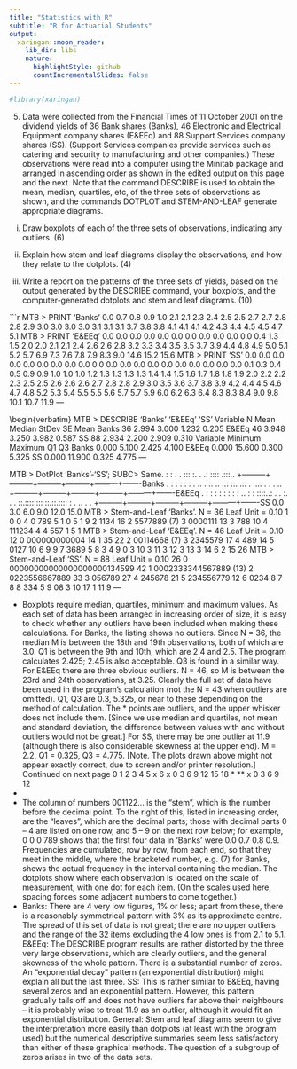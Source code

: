 ```yaml
---
title: "Statistics with R"
subtitle: "R for Actuarial Students"
output:
  xaringan::moon_reader:
    lib_dir: libs
    nature:
      highlightStyle: github
      countIncrementalSlides: false
---
```


```r

#library(xaringan)
```


5. Data were collected from the Financial Times of 11 October 2001 on the dividend yields of 36 Bank shares (Banks), 46 Electronic and Electrical Equipment company shares (E&EEq) and 88 Support Services company shares (SS).  (Support Services companies provide services such as catering and security to manufacturing and other companies.)  These observations were read into a computer using the Minitab package and arranged in ascending order as shown in the edited output on this page and the next. 
 Note that the command DESCRIBE is used to obtain the mean, median, quartiles, etc, of the three sets of observations as shown, and the commands DOTPLOT and STEM-AND-LEAF generate appropriate diagrams. 
 (i) Draw boxplots of each of the three sets of observations, indicating any outliers.         (6) 
 
(ii) Explain how stem and leaf diagrams display the observations, and how they relate to the dotplots.       (4) 
 
(iii) Write a report on the patterns of the three sets of yields, based on the output generated by the DESCRIBE command, your boxplots, and the computer-generated dotplots and stem and leaf diagrams.            (10) 
 
```r
MTB > PRINT 'Banks' 
     0.0    0.7    0.8    0.9    1.0    2.1    2.1    2.3    2.4    2.5     2.5    2.7    2.7    2.8    2.8    2.9    3.0    3.0    3.0    3.0     3.1    3.1    3.1    3.7    3.8    3.8    4.1    4.1    4.1    4.2     4.3    4.4    4.5    4.5    4.7    5.1 
 MTB > PRINT 'E&EEq' 
     0.0    0.0    0.0    0.0    0.0    0.0    0.0    0.0    0.0    0.0     0.0    0.4    1.3    1.5    2.0    2.0    2.1    2.1    2.4    2.6     2.6    2.8    3.2    3.3    3.4    3.5    3.5    3.7    3.9    4.4     4.8    4.9    5.0    5.1    5.2    5.7    6.9    7.3    7.6    7.8     7.9    8.3    9.0   14.6   15.2   15.6 
 MTB > PRINT 'SS' 
     0.0    0.0    0.0    0.0    0.0    0.0    0.0    0.0    0.0    0.0     0.0    0.0    0.0    0.0    0.0    0.0    0.0    0.0    0.0    0.0     0.1    0.3    0.4    0.5    0.9    0.9    1.0    1.0    1.0    1.2     1.3    1.3    1.3    1.3    1.4    1.4    1.5    1.6    1.7    1.8     1.8    1.9    2.0    2.2    2.2    2.3    2.5    2.5    2.6    2.6     2.6    2.7    2.8    2.8    2.9    3.0    3.5    3.6    3.7    3.8     3.9    4.2    4.4    4.5    4.6    4.7    4.8    5.2    5.3    5.4     5.5    5.5    5.6    5.7    5.7    5.9    6.0    6.2    6.3    6.4     8.3    8.3    8.4    9.0    9.8   10.1   10.7   11.9 
--- 
 

\begin{verbatim} 
MTB > DESCRIBE 'Banks' 'E&EEq' 'SS' 
 Variable             N       Mean     Median       StDev    SE Mean Banks               36      2.994      3.000       1.232      0.205 E&EEq               46      3.948      3.250       3.982      0.587 SS                  88      2.934      2.200       2.909      0.310 
 Variable       Minimum    Maximum         Q1         Q3 Banks            0.000      5.100      2.425      4.100 E&EEq            0.000     15.600      0.300      5.325 SS               0.000     11.900      0.325      4.775 
---


MTB > DotPlot 'Banks'-'SS'; SUBC>   Same.                    :                    :   .             .    :::   :.          . .:   :::: .:::..          +---------+---------+---------+---------+---------+-------Banks          .          :          :          :          :      : . ..    .          :.  .. :.: ::. .:: .   ...: . .                  . ..          +---------+---------+---------+---------+---------+-------E&EEq          .          :          :          :          :          :          :          :          :  ..    :          :  ::::..:  .  .  :. .      .          ::.:::::::: ::.::.::::      : .  .. .   .          +---------+---------+---------+---------+---------+-------SS              0.0       3.0       6.0       9.0      12.0      15.0 
 MTB > Stem-and-Leaf 'Banks'.                                        N  = 36   Leaf Unit = 0.10 
     1    0 0     4    0 789     5    1 0     5    1      9    2 1134    16    2 5577889    (7)   3 0000111    13    3 788    10    4 111234     4    4 557     1    5 1 
 MTB > Stem-and-Leaf  'E&EEq'. N  = 46    Leaf Unit = 0.10 
    12    0 000000000004    14    1 35    22    2 00114668    (7)   3 2345579    17    4 489    14    5 0127    10    6 9     9    7 3689     5    8 3     4    9 0     3   10      3   11      3   12      3   13      3   14 6     2   15 26 
 MTB > Stem-and-Leaf  'SS'. N  = 88               Leaf Unit = 0.10 
    26    0 00000000000000000000134599    42    1 0002333344567889   (13)   2 0223556667889    33    3 056789    27    4 245678    21    5 234556779    12    6 0234     8    7      8    8 334     5    9 08     3   10 17     1   11 9 
--- 

 
*  Boxplots require median, quartiles, minimum and maximum values. As each
set of data has been arranged in increasing order of size, it is easy to check whether
any outliers have been included when making these calculations.
For Banks, the listing shows no outliers. Since N = 36, the median M is between the
18th and 19th observations, both of which are 3.0. Q1 is between the 9th and 10th,
which are 2.4 and 2.5. The program calculates 2.425; 2.45 is also acceptable. Q3 is
found in a similar way.
For E&EEq there are three obvious outliers. N = 46, so M is between the 23rd and
24th observations, at 3.25. Clearly the full set of data have been used in the program's
calculation (not the N = 43 when outliers are omitted). Q1, Q3 are 0.3, 5.325, or near
to these depending on the method of calculation.
The * points are outliers, and the upper whisker does not include them. [Since we use
median and quartiles, not mean and standard deviation, the difference between values
with and without outliers would not be great.]
For SS, there may be one outlier at 11.9 (although there is also considerable skewness
at the upper end). M = 2.2, Q1 = 0.325, Q3 = 4.775.
[Note. The plots drawn above might not appear exactly correct, due to screen and/or printer
resolution.]
Continued on next page
0 1 2 3 4 5
x
6
x
0 3 6 9 12 15 18
* **
x
0 3 6 9 12
*
*  The column of numbers 001122… is the "stem", which is the number before
the decimal point. To the right of this, listed in increasing order, are the "leaves",
which are the decimal parts; those with decimal parts 0 – 4 are listed on one row, and
5 – 9 on the next row below; for example,
0 0
0 789
shows that the first four data in
'Banks' were 0.0 0.7 0.8 0.9.
Frequencies are cumulated, row by row, from each end, so that they meet in the
middle, where the bracketed number, e.g. (7) for Banks, shows the actual frequency in
the interval containing the median.
The dotplots show where each observation is located on the scale of measurement,
with one dot for each item. (On the scales used here, spacing forces some adjacent
numbers to come together.)
*  Banks: There are 4 very low figures, 1% or less; apart from these, there is a
reasonably symmetrical pattern with 3% as its approximate centre. The spread of this
set of data is not great; there are no upper outliers and the range of the 32 items
excluding the 4 low ones is from 2.1 to 5.1.
E&EEq: The DESCRIBE program results are rather distorted by the three very large
observations, which are clearly outliers, and the general skewness of the whole
pattern. There is a substantial number of zeros. An "exponential decay" pattern (an
exponential distribution) might explain all but the last three.
SS: This is rather similar to E&EEq, having several zeros and an exponential pattern.
However, this pattern gradually tails off and does not have outliers far above their
neighbours – it is probably wise to treat 11.9 as an outlier, although it would fit an
exponential distribution.
General: Stem and leaf diagrams seem to give the interpretation more easily than
dotplots (at least with the program used) but the numerical descriptive summaries
seem less satisfactory than either of these graphical methods. The question of a subgroup
of zeros arises in two of the data sets.


